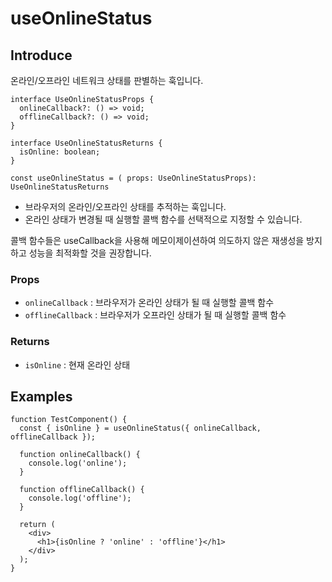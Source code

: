 # useOnlineStatus

## Introduce

온라인/오프라인 네트워크 상태를 판별하는 훅입니다.

```tsx
interface UseOnlineStatusProps {
  onlineCallback?: () => void;
  offlineCallback?: () => void;
}

interface UseOnlineStatusReturns {
  isOnline: boolean;
}

const useOnlineStatus = ( props: UseOnlineStatusProps): UseOnlineStatusReturns
```

- 브라우저의 온라인/오프라인 상태를 추적하는 훅입니다.
- 온라인 상태가 변경될 때 실행할 콜백 함수를 선택적으로 지정할 수 있습니다.


<Callout type="info">
  콜백 함수들은 useCallback을 사용해 메모이제이션하여 의도하지 않은 재생성을
  방지하고 성능을 최적화할 것을 권장합니다.
</Callout>

### Props

- `onlineCallback` : 브라우저가 온라인 상태가 될 때 실행할 콜백 함수
- `offlineCallback` : 브라우저가 오프라인 상태가 될 때 실행할 콜백 함수

### Returns

- `isOnline` : 현재 온라인 상태

## Examples

```tsx copy filename="TestComponent.tsx"
function TestComponent() {
  const { isOnline } = useOnlineStatus({ onlineCallback, offlineCallback });

  function onlineCallback() {
    console.log('online');
  }

  function offlineCallback() {
    console.log('offline');
  }

  return (
    <div>
      <h1>{isOnline ? 'online' : 'offline'}</h1>
    </div>
  );
}
```

